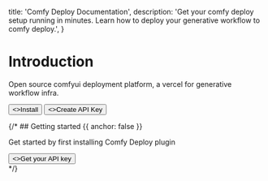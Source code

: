 
  title: 'Comfy Deploy Documentation',
  description:
    'Get your comfy deploy setup running in minutes. Learn how to deploy your generative workflow to comfy deploy.',
}

<HeroPattern />

# Introduction

Open source comfyui deployment platform, a vercel for generative workflow infra.

<div className="not-prose mb-16 mt-6 flex gap-3">
  <Button href="/docs/install" arrow="right">
    <>Install</>
  </Button>
  <Button href="/api-keys" variant="outline">
    <>Create API Key</>
  </Button> 
</div>

{/* ## Getting started {{ anchor: false }}

Get started by first installing Comfy Deploy plugin 

<div className="not-prose">
  <Button href="/api-keys" variant="text" arrow="right">
    <>Get your API key</>
  </Button>
</div> */}

